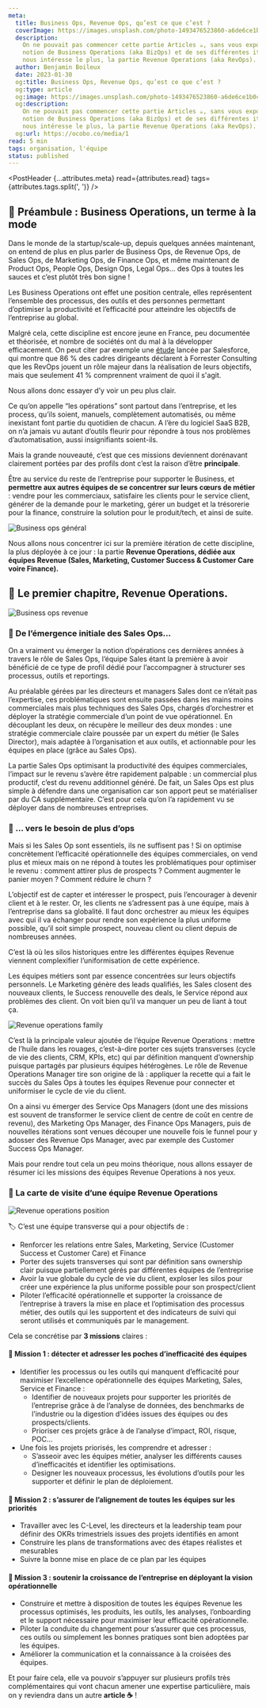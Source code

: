 ```yaml
---
meta:
  title: Business Ops, Revenue Ops, qu’est ce que c’est ?
  coverImage: https://images.unsplash.com/photo-1493476523860-a6de6ce1b0c3?ixlib=rb-4.0.3&q=80&fm=jpg&crop=entropy&cs=tinysrgb&w=1200
  description:
    On ne pouvait pas commencer cette partie Articles ☕️, sans vous exposer notre vision de la
    notion de Business Operations (aka BizOps) et de ses différentes itérations, notamment celle qui
    nous intéresse le plus, la partie Revenue Operations (aka RevOps).
  author: Benjamin Boileux
  date: 2023-01-30
  og:title: Business Ops, Revenue Ops, qu’est ce que c’est ?
  og:type: article
  og:image: https://images.unsplash.com/photo-1493476523860-a6de6ce1b0c3?ixlib=rb-4.0.3&q=80&fm=jpg&crop=entropy&cs=tinysrgb&w=800
  og:description:
    On ne pouvait pas commencer cette partie Articles ☕️, sans vous exposer notre vision de la
    notion de Business Operations (aka BizOps) et de ses différentes itérations, notamment celle qui
    nous intéresse le plus, la partie Revenue Operations (aka RevOps).
  og:url: https://ocobo.co/media/1
read: 5 min
tags: organisation, l'équipe
status: published
---
```



<PostHeader {...attributes.meta} read={attributes.read} tags={attributes.tags.split(', ')} />

## 🫶 Préambule : Business Operations, un terme à la mode

Dans le monde de la startup/scale-up, depuis quelques années maintenant, on entend de plus en plus
parler de Business Ops, de Revenue Ops, de Sales Ops, de Marketing Ops, de Finance Ops, et même
maintenant de Product Ops, People Ops, Design Ops, Legal Ops… des Ops à toutes les sauces et c’est
plutôt très bon signe !

Les Business Operations ont effet une position centrale, elles représentent l’ensemble des
processus, des outils et des personnes permettant d’optimiser la productivité et l’efficacité pour
atteindre les objectifs de l’entreprise au global.

Malgré cela, cette discipline est encore jeune en France, peu documentée et théorisée, et nombre de
sociétés ont du mal à la développer efficacement. On peut citer par exemple une
[étude](https://www.salesforce.com/fr/resources/research-reports/forrester-the-rise-of-rev0ps/)
lancée par Salesforce, qui montre que 86 % des cadres dirigeants déclarent à Forrester Consulting
que les RevOps jouent un rôle majeur dans la réalisation de leurs objectifs, mais que seulement 41 %
comprennent vraiment de quoi il s'agit.

Nous allons donc essayer d’y voir un peu plus clair.

Ce qu’on appelle “les opérations” sont partout dans l’entreprise, et les process, qu’ils soient,
manuels, complètement automatisés, ou même inexistant font partie du quotidien de chacun. A l’ère du
logiciel SaaS B2B, on n’a jamais vu autant d’outils fleurir pour répondre à tous nos problèmes
d’automatisation, aussi insignifiants soient-ils.

Mais la grande nouveauté, c’est que ces missions deviennent dorénavant clairement portées par des
profils dont c’est la raison d’être **principale**.

Être au service du reste de l’entreprise pour supporter le Business, et **permettre aux autres
équipes de se concentrer sur leurs cœurs de métier** : vendre pour les commerciaux, satisfaire les
clients pour le service client, générer de la demande pour le marketing, gérer un budget et la
trésorerie pour la finance, construire la solution pour le produit/tech, et ainsi de suite.

![Business ops général](/posts/1/1.png)

Nous allons nous concentrer ici sur la première itération de cette discipline, la plus déployée à ce
jour : la partie **Revenue Operations, dédiée aux équipes Revenue (Sales, Marketing, Customer
Success & Customer Care voire Finance).**

## 💸 Le premier chapitre, Revenue Operations.

![Business ops revenue](/posts/1/2.png)

### 🌱 De l’émergence initiale des Sales Ops…

On a vraiment vu émerger la notion d’opérations ces dernières années à travers le rôle de Sales Ops,
l’équipe Sales étant la première à avoir bénéficié de ce type de profil dédié pour l’accompagner à
structurer ses processus, outils et reportings.

Au préalable gérées par les directeurs et managers Sales dont ce n’était pas l’expertise, ces
problématiques sont ensuite passées dans les mains moins commerciales mais plus techniques des Sales
Ops, chargés d’orchestrer et déployer la stratégie commerciale d’un point de vue opérationnel. En
découplant les deux, on récupère le meilleur des deux mondes : une stratégie commerciale claire
poussée par un expert du métier (le Sales Director), mais adaptée à l’organisation et aux outils, et
actionnable pour les équipes en place (grâce au Sales Ops).

La partie Sales Ops optimisant la productivité des équipes commerciales, l’impact sur le revenu
s’avère être rapidement palpable : un commercial plus productif, c’est du revenu additionnel généré.
De fait, un Sales Ops est plus simple à défendre dans une organisation car son apport peut se
matérialiser par du CA supplémentaire. C’est pour cela qu’on l’a rapidement vu se déployer dans de
nombreuses entreprises.

### 🏡 … vers le besoin de plus d’ops

Mais si les Sales Op sont essentiels, ils ne suffisent pas ! Si on optimise concrètement
l’efficacité opérationnelle des équipes commerciales, on vend plus et mieux mais on ne répond à
toutes les problématiques pour optimiser le revenu : comment attirer plus de prospects ? Comment
augmenter le panier moyen ? Comment réduire le churn ?

L’objectif est de capter et intéresser le prospect, puis l’encourager à devenir client et à le
rester. Or, les clients ne s’adressent pas à une équipe, mais à l’entreprise dans sa globalité. Il
faut donc orchestrer au mieux les équipes avec qui il va échanger pour rendre son expérience la plus
uniforme possible, qu’il soit simple prospect, nouveau client ou client depuis de nombreuses années.

C’est là où les silos historiques entre les différentes équipes Revenue viennent complexifier
l’uniformisation de cette expérience.

Les équipes métiers sont par essence concentrées sur leurs objectifs personnels. Le Marketing génère
des leads qualifiés, les Sales closent des nouveaux clients, le Success renouvelle des deals, le
Service répond aux problèmes des client. On voit bien qu’il va manquer un peu de liant à tout ça.

![Revenue operations family](/posts/1/3.png)

C’est là la principale valeur ajoutée de l’équipe Revenue Operations : mettre de l’huile dans les
rouages, c’est-à-dire porter ces sujets transverses (cycle de vie des clients, CRM, KPIs, etc) qui
par définition manquent d’ownership puisque partagés par plusieurs équipes hétérogènes. Le rôle de
Revenue Operations Manager tire son origine de là : appliquer la recette qui a fait le succès du
Sales Ops à toutes les équipes Revenue pour connecter et uniformiser le cycle de vie du client.

On a ainsi vu émerger des Service Ops Managers (dont une des missions est souvent de transformer le
service client de centre de coût en centre de revenu), des Marketing Ops Manager, des Finance Ops
Managers, puis de nouvelles itérations sont venues découper une nouvelle fois le funnel pour y
adosser des Revenue Ops Manager, avec par exemple des Customer Success Ops Manager.

Mais pour rendre tout cela un peu moins théorique, nous allons essayer de résumer ici les missions
des équipes Revenue Operations à nos yeux.

### 🎫 La carte de visite d’une équipe Revenue Operations

![Revenue operations position](/posts/1/4.png)

<Callout>
  <p>🏷️ C’est une équipe transverse qui a pour objectifs de :</p>
  <ul>
    <li>
      Renforcer les relations entre Sales, Marketing, Service (Customer Success et Customer Care) et
      Finance
    </li>
    <li>
      Porter des sujets transverses qui sont par définition sans ownership clair puisque
      partiellement gérés par différentes équipes de l’entreprise
    </li>
    <li>
      Avoir la vue globale du cycle de vie du client, exploser les silos pour créer une expérience
      la plus uniforme possible pour son prospect/client
    </li>
    <li>
      Piloter l’efficacité opérationnelle et supporter la croissance de l’entreprise à travers la
      mise en place et l’optimisation des processus métier, des outils qui les supportent et des
      indicateurs de suivi qui seront utilisés et communiqués par le management.
    </li>
  </ul>
</Callout>

Cela se concrétise par **3 missions** claires :

#### 🔎 Mission 1 : détecter et adresser les poches d’inefficacité des équipes

- Identifier les processus ou les outils qui manquent d’efficacité pour maximiser l’excellence
  opérationnelle des équipes Marketing, Sales, Service et Finance :
  - Identifier de nouveaux projets pour supporter les priorités de l’entreprise grâce à de l’analyse
    de données, des benchmarks de l’industrie ou la digestion d’idées issues des équipes ou des
    prospects/clients.
  - Prioriser ces projets grâce à de l’analyse d’impact, ROI, risque, POC…
- Une fois les projets priorisés, les comprendre et adresser :
  - S’asseoir avec les équipes métier, analyser les différents causes d’inefficacités et identifier
    les optimisations.
  - Designer les nouveaux processus, les évolutions d’outils pour les supporter et définir le plan
    de déploiement.

#### 🎯 Mission 2 : s’assurer de l’alignement de toutes les équipes sur les priorités

- Travailler avec les C-Level, les directeurs et la leadership team pour définir des OKRs
  trimestriels issues des projets identifiés en amont
- Construire les plans de transformations avec des étapes réalistes et mesurables
- Suivre la bonne mise en place de ce plan par les équipes

#### **🚀** Mission 3 : soutenir la croissance de l’entreprise en déployant la vision opérationnelle

- Construire et mettre à disposition de toutes les équipes Revenue les processus optimisés, les
  produits, les outils, les analyses, l’onboarding et le support nécessaire pour maximiser leur
  efficacité opérationnelle.
- Piloter la conduite du changement pour s’assurer que ces processus, ces outils ou simplement les
  bonnes pratiques sont bien adoptées par les équipes.
- Améliorer la communication et la connaissance à la croisées des équipes.

Et pour faire cela, elle va pouvoir s’appuyer sur plusieurs profils très complémentaires qui vont
chacun amener une expertise particulière, mais on y reviendra dans un autre **article ☕️** !
